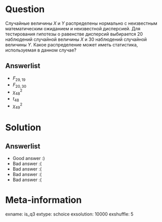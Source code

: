 Question
========

Случайные величины $X$ и $Y$ распределены нормально с неизвестным математическим ожиданием и неизвестной дисперсией. Для тестирования гипотезы о равенстве дисперсий выбирается $20$ наблюдений случайной величины $X$ и $30$ наблюдений случайной величины $Y$. Какое распределение может иметь статистика, используемая в данном случае?


Answerlist
----------
*  $F_{29,19}$
*  $F_{20,30}$
*  $\chi^2_{48}$
*  $t_{48}$
*  $\chi^2_{49}$

Solution
========

Answerlist
----------
*  Good answer :)
*  Bad answer :(
*  Bad answer :(
*  Bad answer :(
*  Bad answer :(

Meta-information
================
exname: is_q3
extype: schoice
exsolution: 10000
exshuffle: 5
